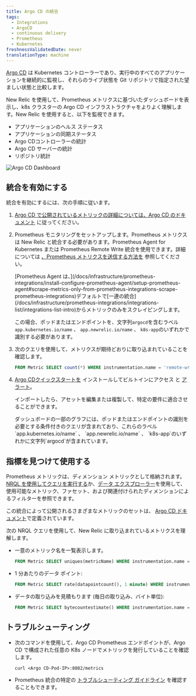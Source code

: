 ```yaml
---
title: Argo CD の統合
tags:
  - Integrations
  - ArgoCD
  - continuous delivery
  - Prometheus
  - Kubernetes
freshnessValidatedDate: never
translationType: machine
---
```



[Argo CD](https://argoproj.github.io/) は Kubernetes コントローラーであり、実行中のすべてのアプリケーションを継続的に監視し、それらのライブ状態を Git リポジトリで指定された望ましい状態と比較します。

New Relic を使用して、Prometheus メトリクスに基づいたダッシュボードを表示し、k8s クラスターの Argo CD インフラストラクチャをよりよく理解します。New Relic を使用すると、以下を監視できます。

* アプリケーションのヘルス ステータス
* アプリケーションの同期ステータス
* Argo CDコントローラーの統計
* Argo CD サーバーの統計
* リポジトリ統計

<img
  title="Argo CD Dashboard"
  alt="Argo CD Dashboard"
  src={kubernetesArgoCDDashboard}
/>

## 統合を有効にする

統合を有効にするには、次の手順に従います。

1. [Argo CD で公開されているメトリックの詳細については、Argo CD のドキュメント](https://argo-cd.readthedocs.io/en/stable/operator-manual/metrics/) に従ってください。

2. Prometheus モニタリングをセットアップします。Prometheus メトリクスは New Relic と統合する必要があります。Prometheus Agent for Kubernetes または Prometheus Remote Write 統合を使用できます。詳細については [、Prometheus メトリクスを送信する方法を](/docs/infrastructure/prometheus-integrations/get-started/send-prometheus-metric-data-new-relic/) 参照してください。

   <Callout variant="important">
     [Prometheus Agent は、](/docs/infrastructure/prometheus-integrations/install-configure-prometheus-agent/setup-prometheus-agent#scrape-metrics-only-from-prometheus-integrations-scrape-prometheus-integrations)デフォルトで[一連の統合](/docs/infrastructure/prometheus-integrations/integrations-list/integrations-list-intro)からメトリックのみをスクレイピングします。

     この場合、ポッドまたはエンドポイントを、文字列`argocd`を含むラベル`app.kubernetes.io/name` 、 `app.newrelic.io/name` 、 `k8s-app`のいずれかで識別する必要があります。
   </Callout>

3. 次のクエリを使用して、メトリクスが期待どおりに取り込まれていることを確認します。

   ```sql
   FROM Metric SELECT count(*) WHERE instrumentation.name = 'remote-write' AND metricName LIKE 'argocd_%' FACET metricName LIMIT MAX
   ```

4. [Argo CDクイックスタートを](https://newrelic.com/instant-observability/argocd-quickstart) インストールしてビルトインにアクセス <InlinePopover type="dashboards"/>と [アラート](/docs/alerts-applied-intelligence/new-relic-alerts/learn-alerts/introduction-alerts/)。

   インポートしたら、アセットを編集または複製して、特定の要件に適合させることができます。

   <Callout variant="important">
     ダッシュボードの一部のグラフには、ポッドまたはエンドポイントの識別を必要とする条件付きのクエリが含まれており、これらのラベル`app.kubernetes.io/name` 、 `app.newrelic.io/name` 、 `k8s-app`のいずれかに文字列`argocd`が含まれています。
   </Callout>

## 指標を見つけて使用する

Prometheus メトリックは、ディメンション メトリックとして格納されます。[NRQL を使用してクエリを実行する](/docs/telemetry-data-platform/get-data/apis/query-metric-data-type/)か、[データ エクスプローラー](/docs/query-your-data/explore-query-data/browse-data/introduction-data-explorer/)を使用して、使用可能なメトリック、ファセット、および関連付けられたディメンションによるフィルターを参照できます。

この統合によって公開されるさまざまなメトリックのセットは、 [Argo CD ドキュメント](https://argo-cd.readthedocs.io/en/stable/operator-manual/metrics/)で定義されています。

次の NRQL クエリを使用して、New Relic に取り込まれているメトリクスを理解します。

* 一意のメトリック名を一覧表示します。

  ```sql
  FROM Metric SELECT uniques(metricName) WHERE instrumentation.name = 'remote-write' AND metricName LIKE 'argocd_%' LIMIT MAX
  ```

* 1 分あたりのデータ ポイント:

  ```sql
  FROM Metric SELECT rate(datapointcount(), 1 minute) WHERE instrumentation.name = 'remote-write' AND metricName LIKE 'argocd_%' LIMIT MAX
  ```

* データの取り込みを見積もります (毎日の取り込み、バイト単位):

  ```sql
  FROM Metric SELECT bytecountestimate() WHERE instrumentation.name = 'remote-write' AND metricName LIKE 'argocd_%' SINCE 1 day ago
  ```

## トラブルシューティング

* 次のコマンドを使用して、Argo CD Prometheus エンドポイントが、Argo CD で構成された任意の K8s ノードでメトリックを発行していることを確認します。

  ```
  curl <Argo CD-Pod-IP>:8082/metrics
  ```

* Prometheus 統合の特定の [トラブルシューティング ガイドライン](/docs/infrastructure/prometheus-integrations/install-configure-prometheus-agent/troubleshooting-guide/) を確認することもできます。